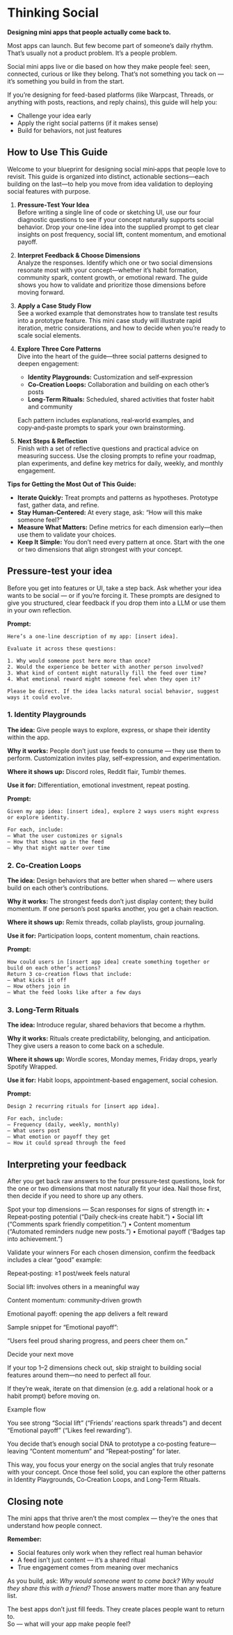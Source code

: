 # Thinking Social

**Designing mini apps that people actually come back to.**

Most apps can launch. But few become part of someone’s daily rhythm.  
That’s usually not a product problem. It’s a people problem.

Social mini apps live or die based on how they make people feel: seen, connected, curious or like they belong. That’s not something you tack on — it’s something you build in from the start.

If you’re designing for feed-based platforms (like Warpcast, Threads, or anything with posts, reactions, and reply chains), this guide will help you:

- Challenge your idea early
- Apply the right social patterns (if it makes sense)
- Build for behaviors, not just features

## How to Use This Guide

Welcome to your blueprint for designing social mini‑apps that people love to revisit. This guide is organized into distinct, actionable sections—each building on the last—to help you move from idea validation to deploying social features with purpose.

1. **Pressure‑Test Your Idea**  
   Before writing a single line of code or sketching UI, use our four diagnostic questions to see if your concept naturally supports social behavior. Drop your one‑line idea into the supplied prompt to get clear insights on post frequency, social lift, content momentum, and emotional payoff.

2. **Interpret Feedback & Choose Dimensions**  
   Analyze the responses. Identify which one or two social dimensions resonate most with your concept—whether it’s habit formation, community spark, content growth, or emotional reward. The guide shows you how to validate and prioritize those dimensions before moving forward.

3. **Apply a Case Study Flow**  
   See a worked example that demonstrates how to translate test results into a prototype feature. This mini case study will illustrate rapid iteration, metric considerations, and how to decide when you’re ready to scale social elements.

4. **Explore Three Core Patterns**  
   Dive into the heart of the guide—three social patterns designed to deepen engagement:

   - **Identity Playgrounds:** Customization and self‑expression
   - **Co‑Creation Loops:** Collaboration and building on each other’s posts
   - **Long‑Term Rituals:** Scheduled, shared activities that foster habit and community

   Each pattern includes explanations, real‑world examples, and copy‑and‑paste prompts to spark your own brainstorming.

5. **Next Steps & Reflection**  
   Finish with a set of reflective questions and practical advice on measuring success. Use the closing prompts to refine your roadmap, plan experiments, and define key metrics for daily, weekly, and monthly engagement.

**Tips for Getting the Most Out of This Guide:**

- **Iterate Quickly:** Treat prompts and patterns as hypotheses. Prototype fast, gather data, and refine.
- **Stay Human‑Centered:** At every stage, ask: “How will this make someone feel?”
- **Measure What Matters:** Define metrics for each dimension early—then use them to validate your choices.
- **Keep It Simple:** You don’t need every pattern at once. Start with the one or two dimensions that align strongest with your concept.

## Pressure-test your idea

Before you get into features or UI, take a step back. Ask whether your idea wants to be social — or if you’re forcing it. These prompts are designed to give you structured, clear feedback if you drop them into a LLM or use them in your own reflection.

**Prompt:**

```
Here’s a one-line description of my app: [insert idea].

Evaluate it across these questions:

1. Why would someone post here more than once?
2. Would the experience be better with another person involved?
3. What kind of content might naturally fill the feed over time?
4. What emotional reward might someone feel when they open it?

Please be direct. If the idea lacks natural social behavior, suggest ways it could evolve.

```

### 1. Identity Playgrounds

**The idea:** Give people ways to explore, express, or shape their identity within the app.

**Why it works:** People don’t just use feeds to consume — they use them to perform. Customization invites play, self-expression, and experimentation.

**Where it shows up:** Discord roles, Reddit flair, Tumblr themes.

**Use it for:** Differentiation, emotional investment, repeat posting.

**Prompt:**

```
Given my app idea: [insert idea], explore 2 ways users might express or explore identity.

For each, include:
– What the user customizes or signals
– How that shows up in the feed
– Why that might matter over time
```

### 2. Co-Creation Loops

**The idea:** Design behaviors that are better when shared — where users build on each other’s contributions.

**Why it works:** The strongest feeds don’t just display content; they build momentum. If one person’s post sparks another, you get a chain reaction.

**Where it shows up:** Remix threads, collab playlists, group journaling.

**Use it for:** Participation loops, content momentum, chain reactions.

**Prompt:**

```
How could users in [insert app idea] create something together or build on each other’s actions?
Return 3 co-creation flows that include:
– What kicks it off
– How others join in
– What the feed looks like after a few days

```

### 3. Long-Term Rituals

**The idea:** Introduce regular, shared behaviors that become a rhythm.

**Why it works:** Rituals create predictability, belonging, and anticipation. They give users a reason to come back on a schedule.

**Where it shows up:** Wordle scores, Monday memes, Friday drops, yearly Spotify Wrapped.

**Use it for:** Habit loops, appointment-based engagement, social cohesion.

**Prompt:**

```
Design 2 recurring rituals for [insert app idea].

For each, include:
– Frequency (daily, weekly, monthly)
– What users post
– What emotion or payoff they get
– How it could spread through the feed

```

## Interpreting your feedback

After you get back raw answers to the four pressure‑test questions, look for the one or two dimensions that most naturally fit your idea. Nail those first, then decide if you need to shore up any others.

Spot your top dimensions
— Scan responses for signs of strength in:
• Repeat‑posting potential (“Daily check‑ins create habit.”)
• Social lift (“Comments spark friendly competition.”)
• Content momentum (“Automated reminders nudge new posts.”)
• Emotional payoff (“Badges tap into achievement.”)

Validate your winners
For each chosen dimension, confirm the feedback includes a clear “good” example:

Repeat‑posting: ≥1 post/week feels natural

Social lift: involves others in a meaningful way

Content momentum: community‑driven growth

Emotional payoff: opening the app delivers a felt reward

Sample snippet for “Emotional payoff”:

“Users feel proud sharing progress, and peers cheer them on.”

Decide your next move

If your top 1–2 dimensions check out, skip straight to building social features around them—no need to perfect all four.

If they’re weak, iterate on that dimension (e.g. add a relational hook or a habit prompt) before moving on.

Example flow

You see strong “Social lift” (“Friends’ reactions spark threads”) and decent “Emotional payoff” (“Likes feel rewarding”).

You decide that’s enough social DNA to prototype a co‑posting feature—leaving “Content momentum” and “Repeat‑posting” for later.

This way, you focus your energy on the social angles that truly resonate with your concept. Once those feel solid, you can explore the other patterns in Identity Playgrounds, Co‑Creation Loops, and Long‑Term Rituals.

## Closing note

The mini apps that thrive aren’t the most complex — they’re the ones that understand how people connect.

**Remember:**

- Social features only work when they reflect real human behavior
- A feed isn’t just content — it’s a shared ritual
- True engagement comes from meaning over mechanics

As you build, ask: _Why would someone want to come back? Why would they share this with a friend?_ Those answers matter more than any feature list.

The best apps don’t just fill feeds. They create places people want to return to.  
So — what will your app make people feel?
